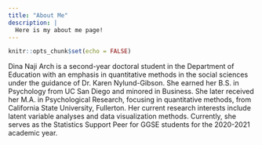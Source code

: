 ```yaml
---
title: "About Me"
description: |
  Here is my about me page!
---
```


```r
knitr::opts_chunk$set(echo = FALSE)
```

Dina Naji Arch is a second-year doctoral student in the Department of Education with an emphasis in quantitative methods in the social sciences under the guidance of Dr. Karen Nylund-Gibson. She earned her B.S. in Psychology from UC San Diego and minored in Business. She later received her M.A. in Psychological Research, focusing in quantitative methods, from California State University, Fullerton. Her current research interests include latent variable analyses and data visualization methods. Currently, she serves as the Statistics Support Peer for GGSE students for the 2020-2021 academic year.